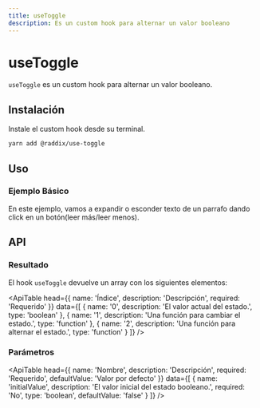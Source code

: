 ```yaml
---
title: useToggle
description: Es un custom hook para alternar un valor booleano
---
```


# useToggle

`useToggle` es un custom hook para alternar un valor booleano.

## Instalación

Instale el custom hook desde su terminal.

```bash
yarn add @raddix/use-toggle
```

## Uso

### Ejemplo Básico

En este ejemplo, vamos a expandir o esconder texto de un parrafo
dando click en un botón(leer más/leer menos).

<CodeBlock folder='use-toggle' file='example1.tsx' />

## API

### Resultado

El hook `useToggle` devuelve un array con los siguientes elementos:

<ApiTable
  head={{
    name: 'Índice',
    description: 'Descripción',
    required: 'Requerido'
  }}
  data={[
    {
      name: '0',
      description: 'El valor actual del estado.',
      type: 'boolean'
    },
    {
      name: '1',
      description: 'Una función para cambiar el estado.',
      type: 'function'
    },
    {
      name: '2',
      description: 'Una función para alternar el estado.',
      type: 'function'
    }
  ]}
/>

### Parámetros

<ApiTable
  head={{
    name: 'Nombre',
    description: 'Descripción',
    required: 'Requerido',
    defaultValue: 'Valor por defecto'
  }}
  data={[
    {
      name: 'initialValue',
      description: 'El valor inicial del estado booleano.',
      required: 'No',
      type: 'boolean',
      defaultValue: 'false'
    }
  ]}
/>
